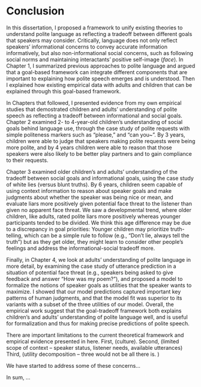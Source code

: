 # Conclusion {-#conclusion}

In this dissertation, I proposed a framework to unify existing theories to understand polite language as reflecting a tradeoff between different goals that speakers may consider. 
Critically, language does not only reflect speakers' informational concerns to convey accurate information informatively, 
but also non-informational social concerns, such as following social norms and maintaining interactants' positive self-image (*face*).
In Chapter 1, I summarized previous approaches to polite language and argued that a goal-based framework can integrate different components that are important to explaining how polite speech emerges and is understood. 
Then I explained how existing empirical data with adults and children that can be explained through this goal-based framework.

In Chapters that followed, I presented evidence from my own empirical studies that demostrated children and adults' understanding of polite speech as reflecting a tradeoff between informational and social goals. 
Chapter 2 examined 2- to 4-year-old children's understanding of social goals behind language use, through the case study of polite requests with simple politeness markers such as "please," and "can you~". By 3 years, children were able to judge that speakers making polite requests were being more polite, and by 4 years children were able to reason that those speakers were also likely to be better play partners and to gain compliance to their requests. 

Chapter 3 examined older children's and adults' understanding of the tradeoff between social goals and informational goals, using the case study of white lies (versus blunt truths). By 6 years, children seem capable of using context information to reason about speaker goals and make judgments about whether the speaker was being nice or mean, and evaluate liars more positively given potential face threat to the listener than given no apparent face threat. 
We saw a developmental trend, where older children, like adults, rated polite liars more positively whereas younger participants tended to be divided. We think this age difference may be due to a discrepancy in goal priorities: Younger children may prioritize truth-telling, which can be a simple rule to follow (e.g., "Don't lie, always tell the truth") but as they get older, they might learn to consider other people's feelings and address the informational-social tradeoff more.

Finally, in Chapter 4, we look at adults' understanding of polite language in more detail, by examining the case study of utterance prediction in a situation of potential face threat (e.g., speakers being asked to give feedback and answer "How was my poem?"), 
and proposed a model to formalize the notions of speaker goals as utilities that the speaker wants to maximize. 
I showed that our model predictions captured important key patterns of human judgments,
and that the model fit was superior to its variants with a subset of the three utilities of our model. 
Overall, the empirical work suggest that the goal-tradeoff framework both explains children's and adults' understanding of polite language well, and is useful for formalization and thus for making precise predictions of polite speech. 

There are important limitations to the current theoretical framework and empirical evidence presented in here. 
First, (culture).
Second, (limited scope of context -- speaker status, listener needs, available utterances)
Third, (utility decomposition -- three would not be all there is. )

We have started to address some of these concerns...

In sum, ...
